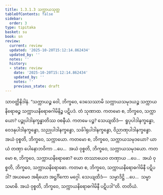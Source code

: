 ```yaml
---
title: 1.3.1.3 သက္ကာယသုတ္တ
tableOfContents: false
sidebar:
  order: 3
type: tipitaka
basket: su
book: sn
review:
  current: review
  updated: '2025-10-20T15:12:14.862434'
  updated_by: ''
  notes: ''
  history:
  - state: review
    date: '2025-10-20T15:12:14.862434'
    updated_by: ''
    notes: ''
    previous_state: draft
---
```



<DynamicBreadcrumb />


<ReviewStatus review={frontmatter.review} showDetails={true} />

<HypothesisAnnotation frontmatter={frontmatter} />

<Division number="105" book="sn" e="ch" v="18" p="296">

<Paragraph number="662" book="sn">
သာဝတ္ထိနိဒါနံ. “သက္ကာယဉ္စ ဝေါ, ဘိက္ခဝေ, ဒေသေဿာမိ သက္ကာယသမုဒယဉ္စ သက္ကာယနိရောဓဉ္စ သက္ကာယနိရောဓဂါမိနိဉ္စ ပဋိပဒံ. တံ သုဏာထ. ကတမော စ, ဘိက္ခဝေ, သက္ကာယော? ပဉ္စုပါဒါနက္ခန္ဓာတိဿ ဝစနီယံ. ကတမေ ပဉ္စ? သေယျထိဒံ—  ရူပုပါဒါနက္ခန္ဓော, ဝေဒနုပါဒါနက္ခန္ဓော, သညုပါဒါနက္ခန္ဓော, သင်္ခါရုပါဒါနက္ခန္ဓော, ဝိညာဏုပါဒါနက္ခန္ဓော. အယံ ဝုစ္စတိ, ဘိက္ခဝေ, သက္ကာယော. ကတမော စ, ဘိက္ခဝေ, သက္ကာယသမုဒယော? ယာယံ တဏှာ ပေါနောဘဝိကာ …ပေ…  အယံ ဝုစ္စတိ, ဘိက္ခဝေ, သက္ကာယသမုဒယော. ကတမော စ, ဘိက္ခဝေ, သက္ကာယနိရောဓော? ယော တဿာယေဝ တဏှာယ …ပေ…  အယံ ဝုစ္စတိ, ဘိက္ခဝေ, သက္ကာယနိရောဓော. ကတမာ စ, ဘိက္ခဝေ, သက္ကာယနိရောဓဂါမိနီ ပဋိပဒါ? အယမေဝ အရိယော အဋ္ဌင်္ဂိကော မဂ္ဂေါ. သေယျထိဒံ—  သမ္မာဒိဋ္ဌိ …ပေ…  သမ္မာသမာဓိ. အယံ ဝုစ္စတိ, ဘိက္ခဝေ, သက္ကာယနိရောဓဂါမိနီ ပဋိပဒါ”တိ.

</Paragraph>
</Division>

<Paragraph number="663" type="center" book="sn">
တတိယံ.
</Paragraph>